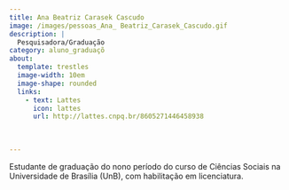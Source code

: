 ```yaml
---
title: Ana Beatriz Carasek Cascudo
image: /images/pessoas_Ana_ Beatriz_Carasek_Cascudo.gif
description: |
  Pesquisadora/Graduação
category: aluno_graduaçõ
about:
  template: trestles
  image-width: 10em
  image-shape: rounded
  links:
    - text: Lattes
      icon: lattes
      url: http://lattes.cnpq.br/8605271446458938
    
    
    
---
```


Estudante de graduação do nono período do curso de Ciências Sociais na Universidade de Brasília (UnB), com habilitação em licenciatura. 
